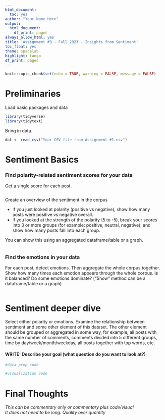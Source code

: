 ```yaml
---
html_document:
  toc: yes
author: "Your Name Here"
output:
  html_document:
    df_print: paged
always_allow_html: yes
title: 'Assignment #3 - Fall 2023 - Insights from Sentiment'
toc_float: yes
theme: spacelab
highlight: tango
df_print: paged
---
```

  
```r
knitr::opts_chunk$set(echo = TRUE, warning = FALSE, message = FALSE)
```


# Preliminaries
Load basic packages and data 
```r
library(tidyverse)
library(tidytext)
```

Bring in data.
```r
dat <- read_csv("Your CSV file from Assignment #1.csv")
```



# Sentiment Basics

### Find polarity-related sentiment scores for your data
Get a single score for each post.  

```r

```


Create an overview of the sentiment in the corpus 

 * If you just looked at polarity (positive vs negative), show how many posts were positive vs negative overall.  
 * If you looked at the strength of the polarity (5 to -5), break your scores into 3 or more groups (for example: positive, neutral, negative), and show how many posts fall into each group. 
 
You can show this using an aggregated dataframe/table or a graph.
```r

```
 
   
### Find the emotions in your data
For each post, detect emotions.  Then aggregate the whole corpus together.
Show how many times each emotion appears through the whole corpus.  Is it balanced? Do some emotions dominate?  ("Show" method can be a dataframe/table or a graph)
```r

```

# Sentiment deeper dive

Select either polarity or emotions. Examine the relationship between sentiment and some other element of this dataset. The other element should be grouped or aggregated in some way, for example, all posts with the same number of comments, comments divided into 5 different groups, time by day/week/month/weekday, all posts together with top words, etc.


#### WRITE: Describe your goal (what question do you want to look at?)


```r
#data prep code


```

```r
#visualization code


```




# Final Thoughts
*This can be commentary only or commentary plus code/visual*  
*It does not need to be long.  Quality over quantity*

